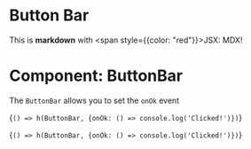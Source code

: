 

# Button Bar

This is **markdown** with <span style={{color: "red"}}>JSX</span>: MDX!

# Component: ButtonBar

The `ButtonBar` allows you to set the `onOk` event

<CodeBlock scopes={{ButtonBar}} live={true}>{`
  () => h(ButtonBar, {onOk: () => console.log('Clicked!')})
`}</CodeBlock>


<CodeBlock scopes={{ButtonBar}} live={false}>{`
  () => h(ButtonBar, {onOk: () => console.log('Clicked!')})
`}</CodeBlock>